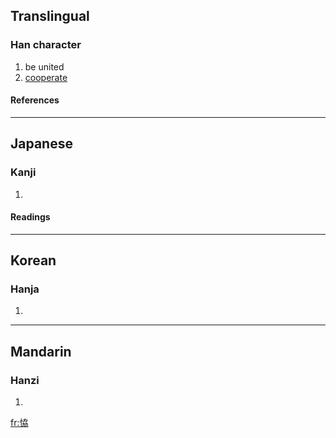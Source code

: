 {{see|協}}

==Translingual==
===Han character===
{{Han char|rn=61|rad=心|as=06|sn=9|four=|canj=心大尸尸 (PKSS)}}
# be united
# [[cooperate]]
====References====
{{Han ref|kx=0383.340|dkj=10535|dj=0714.100|hdz=42299.050|uh=604A|ud=24650}}
----
==Japanese==
===Kanji===
{{ja-kanji|grade=|rs=心06}}
# {{defn|Japanese}} 
====Readings====
{{ja-readings|on=[[きょう]] (kyō)|kun=[[かなう]] (kanau), [[あう]] (au)}}
----
==Korean==
===Hanja===
{{ko-hanja|hangeul=협|eumhun=|rv=hyeop|mr=hyŏp|y=heyp}}
# {{defn|Korean}}
----
==Mandarin==
===Hanzi===
{{cmn-hanzi|pin=[[xié]] (xie2)|wg=hsieh<sup>2</sup>}}
# {{defn|Mandarin}}

[[fr:恊]]
